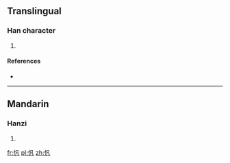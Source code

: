 ==Translingual==

===Han character===
{{Han char|rn=61|rad=心|as=03|sn=6|four=|canj=心竹弓戈 (PHNI)}}

# {{defn|Han|sort=心03}}

====References====
* {{Han ref|kx=0377.071|dkj=10344|dj=0703.180|hdz=42272.130|uh=5FDB|ud=24539}}

----

==Mandarin==

===Hanzi===
{{cmn-hanzi|pin=[[fán]] ([[fan2]])|wg=fan<sup>2</sup>}}

# {{defn|lang=cmn|sort=心03}}

[[fr:忛]]
[[pl:忛]]
[[zh:忛]]